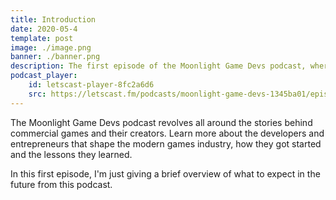 ```yaml
---
title: Introduction
date: 2020-05-4
template: post
image: ./image.png
banner: ./banner.png
description: The first episode of the Moonlight Game Devs podcast, where I talk a little bit about what is to come.
podcast_player:
    id: letscast-player-8fc2a6d6
    src: https://letscast.fm/podcasts/moonlight-game-devs-1345ba01/episodes/introduction/player.js
---
```



The Moonlight Game Devs podcast revolves all around the stories behind commercial games and their creators. Learn more about the developers and entrepreneurs that shape the modern games industry, how they got started and the lessons they learned.
  
In this first episode, I'm just giving a brief overview of what to expect in the future from this podcast.
